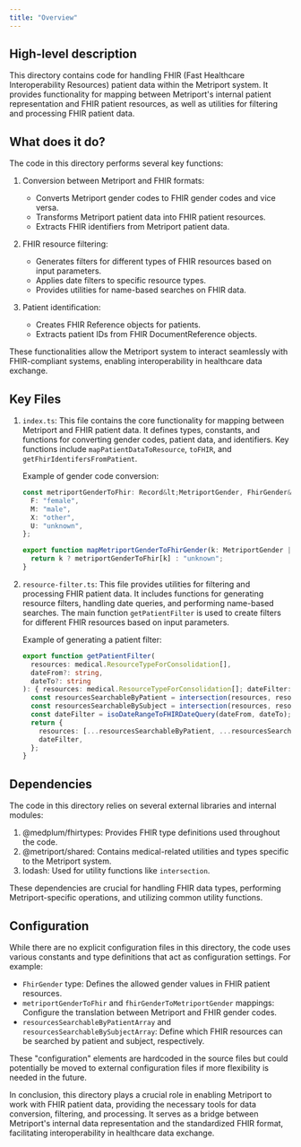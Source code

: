 ```yaml
---
title: "Overview"
---
```


## High-level description
This directory contains code for handling FHIR (Fast Healthcare Interoperability Resources) patient data within the Metriport system. It provides functionality for mapping between Metriport's internal patient representation and FHIR patient resources, as well as utilities for filtering and processing FHIR patient data.

## What does it do?
The code in this directory performs several key functions:

1. Conversion between Metriport and FHIR formats:
   - Converts Metriport gender codes to FHIR gender codes and vice versa.
   - Transforms Metriport patient data into FHIR patient resources.
   - Extracts FHIR identifiers from Metriport patient data.

2. FHIR resource filtering:
   - Generates filters for different types of FHIR resources based on input parameters.
   - Applies date filters to specific resource types.
   - Provides utilities for name-based searches on FHIR data.

3. Patient identification:
   - Creates FHIR Reference objects for patients.
   - Extracts patient IDs from FHIR DocumentReference objects.

These functionalities allow the Metriport system to interact seamlessly with FHIR-compliant systems, enabling interoperability in healthcare data exchange.

## Key Files

1. `index.ts`:
   This file contains the core functionality for mapping between Metriport and FHIR patient data. It defines types, constants, and functions for converting gender codes, patient data, and identifiers. Key functions include `mapPatientDataToResource`, `toFHIR`, and `getFhirIdentifersFromPatient`.

   Example of gender code conversion:
   ```typescript
   const metriportGenderToFhir: Record&lt;MetriportGender, FhirGender&gt; = {
     F: "female",
     M: "male",
     X: "other",
     U: "unknown",
   };

   export function mapMetriportGenderToFhirGender(k: MetriportGender | undefined): FhirGender {
     return k ? metriportGenderToFhir[k] : "unknown";
   }
   ```

2. `resource-filter.ts`:
   This file provides utilities for filtering and processing FHIR patient data. It includes functions for generating resource filters, handling date queries, and performing name-based searches. The main function `getPatientFilter` is used to create filters for different FHIR resources based on input parameters.

   Example of generating a patient filter:
   ```typescript
   export function getPatientFilter(
     resources: medical.ResourceTypeForConsolidation[],
     dateFrom?: string,
     dateTo?: string
   ): { resources: medical.ResourceTypeForConsolidation[]; dateFilter: string } {
     const resourcesSearchableByPatient = intersection(resources, resourcesSearchableByPatientArray);
     const resourcesSearchableBySubject = intersection(resources, resourcesSearchableBySubjectArray);
     const dateFilter = isoDateRangeToFHIRDateQuery(dateFrom, dateTo);
     return {
       resources: [...resourcesSearchableByPatient, ...resourcesSearchableBySubject],
       dateFilter,
     };
   }
   ```

## Dependencies
The code in this directory relies on several external libraries and internal modules:

1. @medplum/fhirtypes: Provides FHIR type definitions used throughout the code.
2. @metriport/shared: Contains medical-related utilities and types specific to the Metriport system.
3. lodash: Used for utility functions like `intersection`.

These dependencies are crucial for handling FHIR data types, performing Metriport-specific operations, and utilizing common utility functions.

## Configuration
While there are no explicit configuration files in this directory, the code uses various constants and type definitions that act as configuration settings. For example:

- `FhirGender` type: Defines the allowed gender values in FHIR patient resources.
- `metriportGenderToFhir` and `fhirGenderToMetriportGender` mappings: Configure the translation between Metriport and FHIR gender codes.
- `resourcesSearchableByPatientArray` and `resourcesSearchableBySubjectArray`: Define which FHIR resources can be searched by patient and subject, respectively.

These "configuration" elements are hardcoded in the source files but could potentially be moved to external configuration files if more flexibility is needed in the future.

In conclusion, this directory plays a crucial role in enabling Metriport to work with FHIR patient data, providing the necessary tools for data conversion, filtering, and processing. It serves as a bridge between Metriport's internal data representation and the standardized FHIR format, facilitating interoperability in healthcare data exchange.